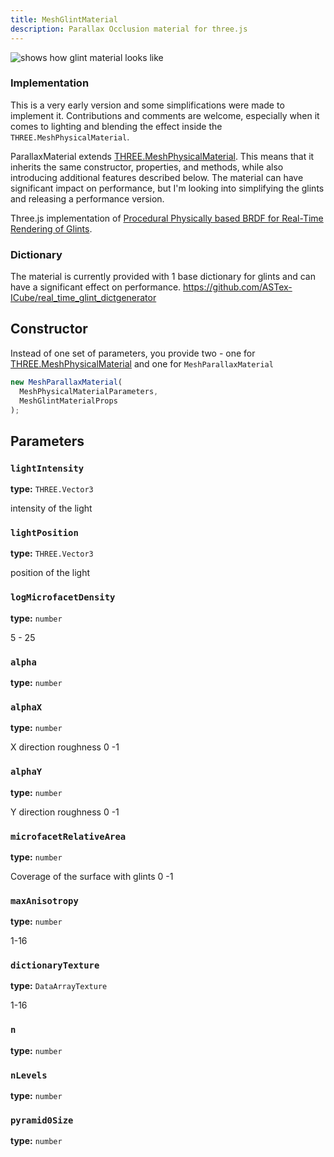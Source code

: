 ```yaml
---
title: MeshGlintMaterial
description: Parallax Occlusion material for three.js
---
```




<Image src={materialPreview} alt="shows how glint material looks like" />

### Implementation

This is a very early version and some simplifications were made to implement it. Contributions and comments are welcome,
especially when it comes to lighting and blending the effect inside the `THREE.MeshPhysicalMaterial`.

ParallaxMaterial extends [THREE.MeshPhysicalMaterial](https://threejs.org/docs/#api/en/materials/MeshPhysicalMaterial).
This means that it inherits the same constructor, properties, and methods, while also introducing additional features described below.
The material can have significant impact on performance, but I'm looking into simplifying the glints and releasing a performance version.

Three.js implementation of [Procedural Physically based BRDF for Real-Time Rendering of Glints](http://igg.unistra.fr/People/chermain/real_time_glint/).

### Dictionary

The material is currently provided with 1 base dictionary for glints and can have a significant effect on performance.
https://github.com/ASTex-ICube/real_time_glint_dictgenerator

## Constructor

Instead of one set of parameters, you provide two - one for [THREE.MeshPhysicalMaterial](https://threejs.org/docs/#api/en/materials/MeshPhysicalMaterial) and one for `MeshParallaxMaterial`

```ts
new MeshParallaxMaterial(
  MeshPhysicalMaterialParameters,
  MeshGlintMaterialProps
);
```

## Parameters

### `lightIntensity`

**type:** `THREE.Vector3`

intensity of the light

### `lightPosition`

**type:** `THREE.Vector3`

position of the light

### `logMicrofacetDensity`

**type:** `number`

5 - 25

### `alpha`

**type:** `number`

### `alphaX`

**type:** `number`

X direction roughness 0 -1

### `alphaY`

**type:** `number`

Y direction roughness 0 -1

### `microfacetRelativeArea`

**type:** `number`

Coverage of the surface with glints 0 -1

### `maxAnisotropy`

**type:** `number`

1-16

### `dictionaryTexture`

**type:** `DataArrayTexture`

1-16

### `n`

**type:** `number`

### `nLevels`

**type:** `number`

### `pyramid0Size`

**type:** `number`
